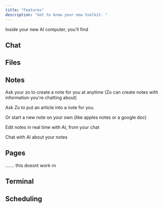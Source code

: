 ```yaml
---
title: "Features"
description: "Get to know your new toolkit. "
---
```


Inside your new AI computer, you'll find

## Chat

## Files 

## Notes

Ask your zo to create a note for you at anytime (Zo can create notes with information you're chatting about)

Ask Zo to put an article into a note for you.

Or start a new note on your own (like apples notes or a google doc)

Edit notes in real time with AI, from your chat 

Chat with AI about your notes 

## Pages 

....... this doesnt work rn

## Terminal 

## Scheduling 